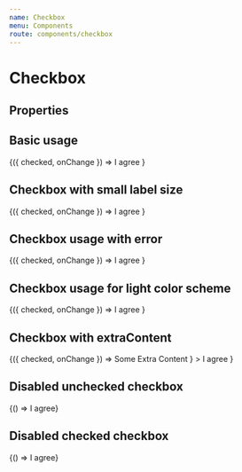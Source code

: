 ```yaml
---
name: Checkbox
menu: Components
route: components/checkbox
---
```



# Checkbox

## Properties

<Props of={Checkbox} />

## Basic usage

<Playground>
    <CheckboxWrapper>
        {({ checked, onChange }) =>
            <Checkbox checked={checked} onChange={onChange}>
                I agree
            </Checkbox>
        }
    </CheckboxWrapper>
</Playground>

## Checkbox with small label size

<Playground>
    <CheckboxWrapper>
        {({ checked, onChange }) =>
            <Checkbox
                checked={checked}
                onChange={onChange}
                fontSize="small"
            >
                I agree
            </Checkbox>
        }
    </CheckboxWrapper>
</Playground>

## Checkbox usage with error

<Playground>
    <CheckboxWrapper>
        {({ checked, onChange }) =>
            <Checkbox checked={checked} onChange={onChange} error>
                I agree
            </Checkbox>
        }
    </CheckboxWrapper>
</Playground>

## Checkbox usage for light color scheme

<Playground>
    <LightColorWrapper>
        <CheckboxWrapper>
            {({ checked, onChange }) =>
                <Checkbox
                    checked={checked}
                    onChange={onChange}
                    color="light"
                >
                    I agree
                </Checkbox>
            }
        </CheckboxWrapper>
    </LightColorWrapper>
</Playground>

## Checkbox with extraContent

<Playground>
    <CheckboxWrapper>
        {({ checked, onChange }) =>
            <Checkbox
                checked={checked}
                onChange={onChange}
                extraContent={
                    <div style={{ backgroundColor: '#00B956', color: '#FFF', padding: '5px'}}>
                        Some Extra Content
                    </div>
                }
            >
                I agree
            </Checkbox>
        }
    </CheckboxWrapper>
</Playground>

## Disabled unchecked checkbox

<Playground>
    <CheckboxWrapper>
        {() => <Checkbox disabled>I agree</Checkbox>}
    </CheckboxWrapper>
</Playground>

## Disabled checked checkbox

<Playground>
    <CheckboxWrapper>
        {() => <Checkbox checked disabled>I agree</Checkbox>}
    </CheckboxWrapper>
</Playground>
